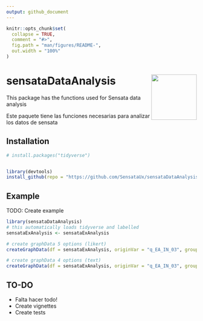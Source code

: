 ```yaml
---
output: github_document
---
```


<!-- README.md is generated from README.Rmd. Please edit that file -->

```r
knitr::opts_chunk$set(
  collapse = TRUE,
  comment = "#>",
  fig.path = "man/figures/README-",
  out.width = "100%"
)
```

# sensataDataAnalysis <img src="man/figures/sensata-small-logo-512x512.png" align="right" width="120" />

<!-- badges: start -->
<!-- badges: end -->


This package has the functions used for Sensata data analysis

Este paquete tiene las funciones necesarias para analizar los datos de sensata

## Installation


``` r
# install.packages("tidyverse")


library(devtools)
install_github(repo = "https://github.com/SensataUx/sensataDataAnalysis", ref = "main")
```

## Example

TODO: Create example

```r
library(sensataDataAnalysis)
# this automatically loads tidyverse and labelled
sensataExAnalysis <- sensataExAnalysis

# create graphData 5 options (likert)
createGraphData(df = sensataExAnalysis, originVar = "q_EA_IN_03", groupVar = "q_EA_CA_10")

# create graphData 4 options (text)
createGraphData(df = sensataExAnalysis, originVar = "q_EA_IN_03", groupVar = "q_EA_CA_10")


```

## TO-DO
- Falta hacer todo!
- Create vignettes
- Create tests
